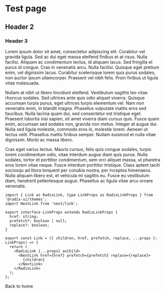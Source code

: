 
# Test page

## Header 2

### Header 3

Lorem ipsum dolor sit amet, consectetur adipiscing elit. Curabitur vel gravida ligula. Sed ac dui eget massa eleifend finibus et at risus. Nulla facilisi. Aliquam ac condimentum lectus, id aliquam lacus. Sed fringilla et purus id congue. Cras in venenatis arcu. Nulla facilisi. Quisque eget pretium enim, vel dignissim lacus. Curabitur scelerisque lorem quis purus sodales, non auctor ipsum ullamcorper. Praesent vel nibh felis. Proin finibus ut ligula vitae malesuada.

Nullam at nibh ut libero tincidunt eleifend. Vestibulum sagittis leo vitae rhoncus sodales. Sed ultrices ante quis odio aliquet viverra. Quisque accumsan turpis purus, eget ultrices turpis elementum vel. Nam non venenatis enim, in blandit magna. Phasellus vulputate mattis eros sed faucibus. Nulla lacinia quam dui, sed consectetur est tristique eget. Praesent lobortis nisi sapien, sit amet viverra diam cursus quis. Fusce quam enim, accumsan sed sodales non, gravida non metus. Integer at augue dui. Nulla sed ligula molestie, commodo eros in, molestie lorem. Aenean ut lectus velit. Phasellus mattis finibus semper. Nullam euismod et nulla vitae dignissim. Morbi ac massa libero.

Cras eget varius lectus. Mauris cursus, felis quis congue sodales, turpis lorem condimentum odio, vitae interdum augue diam quis purus. Nulla sodales, tortor et porttitor condimentum, sem orci aliquet massa, ut pharetra eros lorem vitae neque. Fusce interdum porttitor tristique. Class aptent taciti sociosqu ad litora torquent per conubia nostra, per inceptos himenaeos. Nulla aliquam libero est, et vehicula mi sagittis eu. Fusce eu vestibulum diam, hendrerit pellentesque augue. Phasellus ac ligula vitae arcu ornare venenatis.

``` tsx
import { Link as RadixLink, type LinkProps as RadixLinkProps } from '@radix-ui/themes';
import NextLink from 'next/link';

export interface LinkProps extends RadixLinkProps {
  href: string;
  prefetch?: boolean | null;
  replace?: boolean;
}

export const Link = ({ children, href, prefetch, replace, ...props }: LinkProps) => {
  return (
    <RadixLink {...props} asChild>
      <NextLink href={href} prefetch={prefetch} replace={replace}>
        {children}
      </NextLink>
    </RadixLink>
  );
};
```

<Link href='/'>Back to home</Link>

